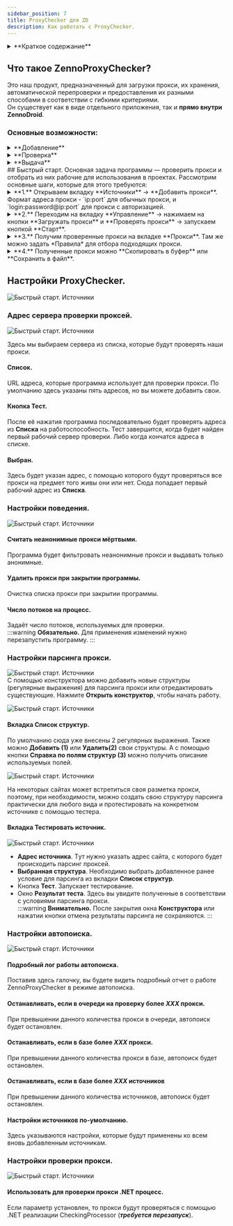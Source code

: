 ```yaml
---
sidebar_position: 7
title: ProxyChecker для ZD
description: Как работать с ProxyChecker.
---
```


<details>
<summary>**Краткое содержание**</summary>
<!--All you need is a blank line-->

    + Что такое **ZennoProxyChecker**?
    + Быстрый старт 
    + Настройки ProxyChecker   
    + Как получить актуальную базу GeoIP 
</details> 

## Что такое **ZennoProxyChecker**?
Это наш продукт, предназначенный для загрузки прокси, их хранения, автоматической перепроверки и предоставления их разными способами в соответствии с гибкими критериями.  
Он существует как в виде отдельного приложения, так и **прямо внутри ZennoDroid**.  
### Основные возможности:
<details>
<summary>**Добавление**</summary>
<!--All you need is a blank line-->

Добавление прокси возможно различными способами: как вручную, прямой вставкой адресов прокси, так и автоматически, когда программа сама ищет и собирает (парсит) адреса прокси с web-страниц или локальных файлов со списками прокси.
</details> 

<details>
<summary>**Проверка**</summary>
<!--All you need is a blank line-->

ProxyChecker может проверять прокси примерно по 20 параметрам, отфильтровывая опасные и выбирая самые лучшие и быстрые. Кроме того, в программе можно делать проверку на URL, отбирая прокси для работы с нужными web-ресурсами.
</details> 

<details>
<summary>**Выдача**</summary>
<!--All you need is a blank line-->

Программа позволяет настроить несколько каналов выдачи прокси, так, чтобы разным шаблонам предоставлялись прокси с разными параметрами. Списки прокси также можно сохранять в локальные файлы и выкладывать на сетевые ресурсы, выдавая свежие прокси с определенной периодичностью.
</details> 
## Быстрый старт.
Основная задача программы — проверить прокси и отобрать из них рабочие для использования в проектах.  
Рассмотрим основные шаги, которые для этого требуются:   
<details>
<summary>**1.** Открываем вкладку **Источники** → **Добавить прокси**.  
Формат адреса прокси - `ip:port` для обычных прокси, и `login:password@ip:port` для прокси с авторизацией.</summary>
<!--All you need is a blank line-->

![Быстрый старт. Источники](./assets/ProxyChecker/ProxyCheck_pic01.png)
</details>

<details>
<summary>**2.** Переходим на вкладку **Управление** → нажимаем на кнопки **Загружать прокси** и **Проверять прокси** → запускаем кнопкой **Старт**.</summary>
<!--All you need is a blank line-->

![Быстрый старт. Источники](./assets/ProxyChecker/ProxyCheck_pic02.png)
</details>  

<details>
<summary>**3.** Получим проверенные прокси на вкладке **Прокси**. Там же можно задать *Правила* для отбора подходящих прокси.</summary>
<!--All you need is a blank line-->

![Быстрый старт. Источники](./assets/ProxyChecker/ProxyCheck_pic03.png)
</details>

<details>
<summary>**4.** Полученные прокси можно **Cкопировать в буфер** или **Cохранить в файл**.</summary>
<!--All you need is a blank line-->

![Быстрый старт. Источники](./assets/ProxyChecker/ProxyCheck_pic04.png)
</details>

## Настройки ProxyChecker.
![Быстрый старт. Источники](./assets/ProxyChecker/ProxyCheck_pic05.png)
### Адрес сервера проверки проксей.  
![Быстрый старт. Источники](./assets/ProxyChecker/ProxyCheck_pic06.png)  

Здесь мы выбираем сервера из списка, которые будут проверять наши прокси.  
#### Список.
URL адреса, которые программа использует для проверки прокси. По умолчанию здесь указаны пять адресов, но вы можете добавить свои.  
#### Кнопка **Тест**.
После её нажатия программа последовательно будет проверять адреса из **Списка** на работоспособность. Тест завершится, когда будет найден первый рабочий сервер проверки. Либо когда кончатся адреса в списке.  
#### Выбран.
Здесь будет указан адрес, с помощью которого будут проверяться все прокси на предмет того живы они или нет. Сюда попадает первый рабочий адрес из **Списка**.  
### Настройки поведения.  
![Быстрый старт. Источники](./assets/ProxyChecker/ProxyCheck_pic07.png)
#### Считать неанонимные прокси мёртвыми.
Программа будет фильтровать неанонимные прокси и выдавать только анонимные.
#### Удалить прокси при закрытии программы.
Очистка списка прокси при закрытии программы.
#### Число потоков на процесс.
Задаёт число потоков, используемых для проверки.  
:::warning **Обязательно.**
Для применения изменений нужно перезапустить программу.
:::
### Настройки парсинга прокси.  
![Быстрый старт. Источники](./assets/ProxyChecker/ProxyCheck_pic08.png)  
С помощью конструктора можно добавить новые структуры (регулярные выражения) для парсинга прокси или отредактировать существующие. Нажмите **Открыть конструктор**, чтобы начать работу.  

![Быстрый старт. Источники](./assets/ProxyChecker/ProxyCheck_pic09.png) 
#### Вкладка **Список структур**.
По умолчанию сюда уже внесены 2 регулярных выражения. Также можно **Добавить (1)** или **Удалить(2)** свои структуры. А с помощью кнопки **Справка по полям структур (3)** можно получить описание используемых полей.

![Быстрый старт. Источники](./assets/ProxyChecker/ProxyCheck_pic10.png)  

На некоторых сайтах может встретиться своя разметка прокси, поэтому, при необходимости, можно создать свою структуру парсинга практически для любого вида и протестировать на конкретном источнике с помощью тестера.  
#### Вкладка **Тестировать источник**.
![Быстрый старт. Источники](./assets/ProxyChecker/ProxyCheck_pic11.png) 
- **Адрес источника**. Tут нужно указать адрес сайта, с которого будет происходить парсинг проксей.  
- **Выбранная структура**. Необходимо выбрать добавленное ранее условие для парсинга из вкладки **Список структур**.
- Кнопка **Тест**. Запускает тестирование.
- Окно **Результат теста**. Здесь вы увидите полученные в соответствии с условиями парсинга прокси.  
:::warning **Внимательно.**
После закрытия окна **Конструктора** или нажатии кнопки отмена результаты парсинга не сохраняются.
:::
### Настройки автопоиска. 
![Быстрый старт. Источники](./assets/ProxyChecker/ProxyCheck_pic12.png)
#### Подробный лог работы автопоиска.
Поставив здесь галочку, вы будете видеть подробный отчет о работе ZennoProxyChecker в режиме автопоиска.  
#### Останавливать, если в очереди на проверку более *XXX* прокси.  
При превышении данного количества прокси в очереди, автопоиск будет остановлен.  
#### Останавливать, если в базе более *XXX* прокси.
При превышении данного количества прокси в базе, автопоиск будет остановлен.  
#### Останавливать, если в базе более *XXX* источников
При превышении данного количества источников, автопоиск будет остановлен.
#### Настройки источников по-умолчанию.
Здесь указываются настройки, которые будут применены ко всем вновь добавленным источникам. 
### Настройки проверки прокси.
![Быстрый старт. Источники](./assets/ProxyChecker/ProxyCheck_pic13.png)
#### Использовать для проверки прокси .NET процесс.
Если параметр установлен, то прокси будут проверяться с помощью .NET реализации CheckingProcessor (***требуется перезапуск***).  
